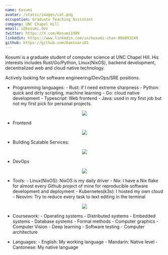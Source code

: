 ```yaml
---
name: Kosumi
avatar: /static/images/cat.png
occupation: Graduate Teaching Assistant  
company: UNC Chapel Hill
email: i@kosumi.dev
twitter: https://X.com/Kosumi1989
linkedin: https://www.linkedin.com/in/kosumi-chan-80b093249
github: https://github.com/KaminariOS
---
```


Kosumi is a graduate student of computer science at UNC Chapel Hill. His interests includes Rust/Go/Python, Linux(NixOS), backend development, decentralized web and cloud native technology.

Actively looking for software engineering/DevOps/SRE positions.


- Programming languages:
        - Rust: if I need extreme sharpness 
        - Python: quick and dirty scripting, machine learning 
        - Go: cloud native development 
        - Typescript: Web frontend 
        - Java: used in my first job but not my first pick for personal projects. 

<p align="center">
  <a href="https://skillicons.dev">
    <img src="https://skillicons.dev/icons?i=rust,go,py,c,cs,cpp,java" />
  </a>
</p>

- Frontend 

<p align="center">
  <a href="https://skillicons.dev">
    <img src="https://skillicons.dev/icons?i=css,html,js,ts,nodejs,react,vue,svelte,wasm,vite,tailwind" />
  </a>
</p>

- Building Scalable Services:

<p align="center">
  <a href="https://skillicons.dev">
    <img src="https://skillicons.dev/icons?i=nginx,redis,postgres,kafka,rabbitmq,sqlite,cassandra,bots" />
  </a>
</p>

- DevOps

<p align="center">
  <a href="https://skillicons.dev">
    <img src="https://skillicons.dev/icons?i=aws,gcp,cloudflare,kubernetes,docker,grafana,prometheus,github,githubactions,terraform" />
  </a>
</p>

- Tools:
        - Linux(NixOS): NixOS is my daily driver
        - Nix: I have a Nix flake for almost every Github project of mine for reproducible software development and deployment 
        - Kubernetes(k3s): I hosted my own cloud
        - Neovim: Try to reduce every task to text editing in the terminal 
<p align="center">
  <a href="https://skillicons.dev">
    <img src="https://skillicons.dev/icons?i=linux,bash,git,neovim,nix,unity" />
  </a>
</p>

- Coursework:
        - Operating systems
        - Distributed systems 
        - Embedded systems 
        - Database systems 
        - Formal methods
        - Computer graphics 
        - Computer Vision 
        - Deep learning 
        - Software testing 
        - Computer architecture 

- Languages:
        - English: My working language
        - Mandarin: Native level
        - Cantonese: My native language


